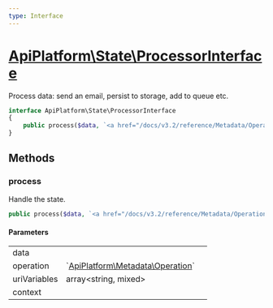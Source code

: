 ```yaml
---
type: Interface
---
```


# [ApiPlatform\State\ProcessorInterface](/docs/v3.2/reference/State/ProcessorInterface)

Process data: send an email, persist to storage, add to queue etc.



```php
interface ApiPlatform\State\ProcessorInterface
{
    public process($data, `<a href="/docs/v3.2/reference/Metadata/Operation">ApiPlatform\Metadata\Operation</a>` $operation, array<string, mixed> $uriVariables, $context): ApiPlatform\State\T
}
```
## Methods

### process

Handle the state.

```php
public process($data, `<a href="/docs/v3.2/reference/Metadata/Operation">ApiPlatform\Metadata\Operation</a>` $operation, array<string, mixed> $uriVariables, $context): ApiPlatform\State\T
```

#### Parameters

<table><tbody>
<tr><td>data</td><td></td><td></td></tr><tr><td>operation</td><td>`<a href="/docs/v3.2/reference/Metadata/Operation">ApiPlatform\Metadata\Operation</a>`</td><td></td></tr><tr><td>uriVariables</td><td>array&lt;string, mixed&gt;</td><td></td></tr><tr><td>context</td><td></td><td></td></tr>
</tbody>
</table>
